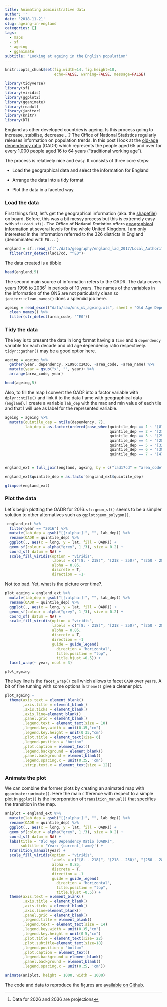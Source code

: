 ```yaml
---
title: Animating administrative data
author: ''
date: '2018-11-21'
slug: ageing-in-england
categories: []
tags: 
  - maps
  - sf
  - ageing
  - gganimate
subtitle: 'Looking at ageing in the English population'
---
```


```r
knitr::opts_chunk$set(fig.width=14, fig.height=10,
                      echo=FALSE, warning=FALSE, message=FALSE)
```

```r

library(tidyverse)
library(sf)
library(viridis)
library(ggplot2)
library(gganimate)
library(readxl)
library(janitor)
library(knitr)
library(DT)

```


England as other developed countries is ageing. Is this process going to increase, stabilise, decrease ...? The Office of National Statistics regularly releases information on population trends. In this post I look at the [old-age dependency ratio](https://www.ons.gov.uk/peoplepopulationandcommunity/populationandmigration/populationestimates/articles/overviewoftheukpopulation/july2017) (OADR) which represents the people aged 65 and over for every 1,000 people aged 16 to 64 years (“traditional working age”).

The process is relatively nice and easy. It consists of three core steps: 

- Load the geographical data and select the information for England

- Arrange the data into a tidy format

- Plot the data in a faceted way

### Load the data 

First things first, let's get the geographical information (aka. the [shapefile](https://en.wikipedia.org/wiki/Shapefile)) on board. Before, this was a bit messy process but this is extremely easy with `sf::read_sf()`. The Office of National Statistics offers [geographical information](https://www.ons.gov.uk/methodology/geography/ukgeographies) at several levels for the whole United Kingdom. I am only interested in the information referred to the 326 districts in England (denominated with `E0...` )

```r

england = sf::read_sf("./data/geography/england_lad_2017/Local_Authority_Districts_December_2017_Ultra_Generalised_Clipped_Boundaries_in_United_Kingdom_WGS84.shp") %>% 
  filter(str_detect(lad17cd, "^E0")) 


```


The data created is a tibble

```r

head(england,5)

```



The second main source of information refers to the OADR. The data covers years 1996 to 2036^[Data for 2026 and 2036 are projections] in periods of 10 years. The names of the variables in the information of the ONS are not particularly clean so `janitor::clean_names()` does a splendid job here. 


```r
ageing = read_excel("data/raw/ons_uk_ageing.xls", sheet = "Old Age Dependency Ratio" ) %>%
  clean_names() %>%
  filter(str_detect(area_code, "^E0")) 


```


### Tidy the data


The key is to present the data in long format having a `time` and a `dependency` variable for each decade and old age dependency ratio respectively. `tidyr::gather()` may be a good option here. 


```r

ageing = ageing %>%
  gather(year, dependency, x1996:x2036, -area_code, -area_name) %>%
  mutate(year = gsub("x", "", year)) %>%
  arrange(area_code, year)

```

```r
head(ageing,5)

```


Also, to fill the map I convert the OADR into a factor variable with `dplyr::ntile()` and link it to the data frame with geographical data (`england`). I create a variable `lab_dep` with the max and min value of each tile and that I will use as label for the represented variable. 


```r
ageing = ageing %>%
  mutate(quintile_dep = ntile(dependency, 7), 
         lab_dep = as.factor(ordered(case_when(quintile_dep == 1 ~ "[81 - 218)", 
                                               quintile_dep == 2 ~ "[218 - 250)", 
                                               quintile_dep == 3 ~ "[250 - 283)",
                                               quintile_dep == 4 ~ "[283 - 329)",
                                               quintile_dep == 5 ~ "[329 - 392)", 
                                               quintile_dep == 6 ~ "[392 - 478)", 
                                               quintile_dep == 7 ~ "[478 - 928)")))) 


england_ext = full_join(england, ageing, by = c("lad17cd" = "area_code", "lad17nm" ="area_name") )

england_ext$quintile_dep = as.factor(england_ext$quintile_dep)

```

```r
glimpse(england_ext)

```



### Plot the data


Let´s begin plotting the OADR for 2016. `sf::geom_sf()` seems to be a simpler solution to other alternatives such as `ggplot:geom_polygon()`.


```r



 england_ext %>%
  filter(year == "2016") %>%
  mutate(lab_dep = gsub("[[:alpha:]]", "", lab_dep)) %>%
  rename(OADR = quintile_dep) %>%
  ggplot(., aes(x = long, y = lat, fill = OADR)) + 
  geom_sf(colour = alpha("grey", 1 /3), size = 0.2) +
  coord_sf( datum = NA) +
  scale_fill_viridis(option = "viridis",
                     labels = c("[81 - 218)", "[218 - 250)", "[250 - 283)", "[283 - 329)", "[329 - 392)", "[392 - 478)","[478 - 928)"),
                     alpha = 0.85, 
                     discrete = T, 
                     direction = -1)

```

Not too bad.  Yet, what is the picture over time?.

```r



plot_ageing = england_ext %>%
  mutate(lab_dep = gsub("[[:alpha:]]", "", lab_dep)) %>%
  rename(OADR = quintile_dep) %>%
  ggplot(., aes(x = long, y = lat, fill = OADR)) + 
  geom_sf(colour = alpha("grey", 1 /3), size = 0.2) +
  coord_sf( datum = NA) +
  scale_fill_viridis(option = "viridis",
                     labels = c("[81 - 218)", "[218 - 250)", "[250 - 283)", "[283 - 329)", "[329 - 392)", "[392 - 478)","[478 - 928)"),
                     alpha = 0.85, 
                     discrete = T, 
                     direction = -1, 
                     guide = guide_legend(
                       direction = "horizontal",
                       title.position = "top",
                       title.hjust =0.5)) +
  facet_wrap(~ year, ncol = 3)


```

```r

plot_ageing

```

The key line is the `facet_wrap()` call which allows to facet `OADR` over `years`. A bit of fine tunning with some options in `theme()` give a cleaner plot.


```r

plot_ageing +
  theme(axis.text = element_blank()
        ,axis.title = element_blank()
        ,axis.ticks = element_blank()
        ,axis.line=element_blank()
        ,panel.grid = element_blank()
        ,legend.text = element_text(size = 10)
        ,legend.key.width = unit(0.35,"cm")
        ,legend.key.height = unit(0.35,"cm")
        ,plot.title = element_text(size= 6)
        ,legend.position = "bottom"
        ,plot.caption = element_text()
        ,legend.background = element_blank()
        ,panel.background = element_blank()
        ,legend.spacing.x = unit(0.25, 'cm')
        ,strip.text.x = element_text(size = 12)) 


```

### Animate the plot 

We can combine the former plots by creating an animated map with `gganimate::animate()`. Here the main difference with respect to a simple plot in `ggplot()` is the incorporation of `transition_manual()` that specifies the transition in the map.

```r

aniplot = england_ext %>%
  mutate(lab_dep = gsub("[[:alpha:]]", "", lab_dep)) %>%
  rename(OADR = quintile_dep) %>%
  ggplot(., aes(x = long, y = lat, fill = OADR)) + 
  geom_sf(colour = alpha("grey", 1 /3), size = 0.2) +
  coord_sf( datum = NA) +
  labs(title = "Old Age Dependency Ratio (OADR)",
       subtitle = 'Year: {current_frame}') +
  transition_manual(year) + 
  scale_fill_viridis(option = "viridis",
                     labels = c("[81 - 218)", "[218 - 250)", "[250 - 283)", "[283 - 329)", "[329 - 392)", "[392 - 478)","[478 - 928)"),
                     alpha = 0.85, 
                     discrete = T, 
                     direction = -1, 
                     guide = guide_legend(
                       direction = "horizontal",
                       title.position = "top",
                       title.hjust =0.5)) +
  theme(axis.text = element_blank()
        ,axis.title = element_blank()
        ,axis.ticks = element_blank()
        ,axis.line=element_blank()
        ,panel.grid = element_blank()
        ,legend.title = element_blank()
        ,legend.text = element_text(size = 14)
        ,legend.key.width = unit(0.35,"cm")
        ,legend.key.height = unit(0.5,"cm")
        ,plot.title = element_text(size= 22)
        ,plot.subtitle=element_text(size=18)
        ,legend.position = "bottom"
        ,plot.caption = element_text()
        ,legend.background = element_blank()
        ,panel.background = element_blank()
        ,legend.spacing.x = unit(0.25, 'cm'))

```


```r

animate(aniplot, height = 1000, width = 1000)

```

The code and data to reproduce the figures are [available on Github](https://github.com/edugonzaloalmorox/dynamic_maps).
